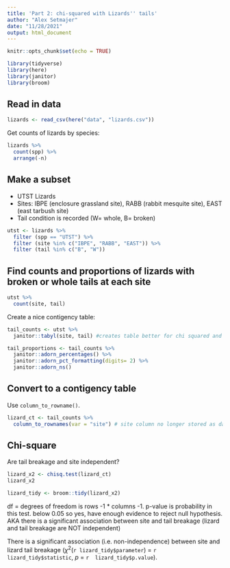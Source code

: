 ```yaml
---
title: 'Part 2: chi-squared with Lizards'' tails'
author: "Alex Setmajer"
date: "11/28/2021"
output: html_document
---
```


```r
knitr::opts_chunk$set(echo = TRUE)

library(tidyverse)
library(here)
library(janitor)
library(broom)
```

## Read in data
```r
lizards <- read_csv(here("data", "lizards.csv"))
```

Get counts of lizards by species:
```r
lizards %>% 
  count(spp) %>% 
  arrange(-n)
```

## Make a subset

- UTST Lizards
- Sites: IBPE (enclosure grassland site), RABB (rabbit mesquite site), EAST (east tarbush site)
- Tail condition is recorded (W= whole, B= broken)

```r
utst <- lizards %>% 
  filter (spp == "UTST") %>% 
  filter (site %in% c("IBPE", "RABB", "EAST")) %>% 
  filter (tail %in% c("B", "W"))
```

## Find counts and proportions of lizards with broken or whole tails at each site

```r
utst %>% 
  count(site, tail)
```

Create a nice contigency table:
```r
tail_counts <- utst %>% 
  janitor::tabyl(site, tail) #creates table better for chi squared and communication, vs longform list above which is better for most data analysis/coding.

tail_proportions <- tail_counts %>% 
  janitor::adorn_percentages() %>% 
  janitor::adorn_pct_formatting(digits= 2) %>% 
  janitor::adorn_ns()
```

## Convert to a contigency table

Use `column_to_rowname()`.

```r
lizard_ct <- tail_counts %>% 
  column_to_rownames(var = "site") # site column no longer stored as data, now it is the row name.

```

## Chi-square

Are tail breakage and site independent?

```r
lizard_x2 <- chisq.test(lizard_ct)
lizard_x2

lizard_tidy <- broom::tidy(lizard_x2)
```

df = degrees of freedom is rows -1 * columns -1. p-value is probability in this test. below 0.05 so yes, have enough evidence to reject null hypothesis. AKA there is a significant association between site and tail breakage (lizard and tail breakage are NOT independent)

There is a significant association (i.e. non-independence) between site and lizard tail breakage ($\chi$^2^(`r lizard_tidy$parameter`) = `r lizard_tidy$statistic`, *p* = `r  lizard_tidy$p.value`).

